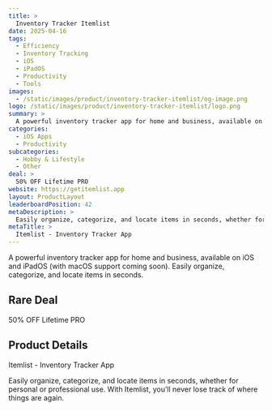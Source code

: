 ```yaml
---
title: >
  Inventory Tracker Itemlist
date: 2025-04-16
tags:
  - Efficiency
  - Inventory Tracking
  - iOS
  - iPadOS
  - Productivity
  - Tools
images:
  - /static/images/product/inventory-tracker-itemlist/og-image.png
logo: /static/images/product/inventory-tracker-itemlist/logo.png
summary: >
  A powerful inventory tracker app for home and business, available on iOS and iPadOS (with macOS support coming soon). Easily organize, categorize, and locate items in seconds.
categories:
  - iOS Apps
  - Productivity
subcategories:
  - Hobby & Lifestyle
  - Other
deal: >
  50% OFF Lifetime PRO
website: https://getitemlist.app
layout: ProductLayout
leaderboardPosition: 42
metaDescription: >
  Easily organize, categorize, and locate items in seconds, whether for personal or professional use. With Itemlist, you’ll never lose track of where things are again.
metaTitle: >
  Itemlist - Inventory Tracker App
---
```

A powerful inventory tracker app for home and business, available on iOS and iPadOS (with macOS support coming soon). Easily organize, categorize, and locate items in seconds.

## Rare Deal

50% OFF Lifetime PRO

## Product Details

Itemlist - Inventory Tracker App

Easily organize, categorize, and locate items in seconds, whether for personal or professional use. With Itemlist, you’ll never lose track of where things are again.
